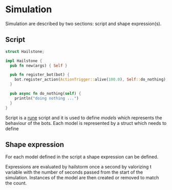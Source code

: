 # Simulation

Simulation are described by two sections: script and shape expression(s).

## Script

```rust
struct Hailstone;

impl Hailstone {
  pub fn new(args) { Self }

  pub fn register_bot(bot) {
    bot.register_action(ActionTrigger::alive(100.0), Self::do_nothing);
  }

  pub async fn do_nothing(self) {
    println("doing nothing ...")
  }
}
```

Script is a [rune](https://rune-rs.github.io/) script and it is used to define *models* which represents the behaviour of the bots.
Each model is represented by a struct which needs to define 

## Shape expression

For each model defined in the script a shape expression can be defined.

Expressions are evaluated by hailstorm once a second by valorizing t variable with the number of seconds passed from the start of the simulation.
Instances of the model are then created or removed to match the count.